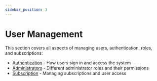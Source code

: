 ```yaml
---
sidebar_position: 3
---
```


# User Management

This section covers all aspects of managing users, authentication, roles, and subscriptions:

- [Authentication](/docs/settings/user_management/authentication) - How users sign in and access the system
- [Administrators](/docs/settings/user_management/administrators) - Different administrator roles and their permissions
- [Subscription](/docs/settings/user_management/subscription) - Managing subscriptions and user access
